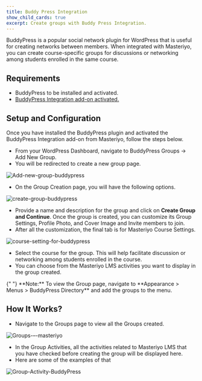 ```yaml
---
title: Buddy Press Integration
show_child_cards: true
excerpt: Create groups with Buddy Press Integration.
---
```


BuddyPress is a popular social network plugin for WordPress that is useful for creating networks between members. When integrated with Masteriyo, you can create course-specific groups for discussions or networking among students enrolled in the same course.

## Requirements

- BuddyPress to be installed and activated.
- [BuddyPress Integration add-on activated.](https://docs.masteriyo.com/getting-started/activate-masteriyo-addons)

## Setup and Configuration

Once you have installed the BuddyPress plugin and activated the BuddyPress Integration add-on from Masteriyo, follow the steps below.

- From your WordPress Dashboard, navigate to BuddyPress Groups -> Add New Group.
- You will be redirected to create a new group page.

![Add-new-group-buddypress](https://github.com/user-attachments/assets/2b833ca0-1bec-4459-9e0d-d6409727f27d)

- On the Group Creation page, you will have the following options.

![create-group-buddypress](https://github.com/user-attachments/assets/19219a9c-c247-4314-926a-600f23969360)

- Provide a name and description for the group and click on **Create Group and Continue**.
Once the group is created, you can customize its Group Settings, Profile Photo, and Cover Image and Invite members to join.  
- After all the customization, the final tab is for Masteriyo Course Settings.

![course-setting-for-buddypress](https://github.com/user-attachments/assets/372bf91c-117b-415b-b6bd-51ce2b1d01db)

- Select the course for the group. This will help facilitate discussion or networking among students enrolled in the course.
- You can choose from the Masteriyo LMS activities you want to display in the group created.

<Callout>
  {" "}  **Note:** To view the Group page, navigate to **Appearance > Menus > BuddyPress Directory** and add the groups to the menu. 
</Callout>

## How It Works? 

- Navigate to the Groups page to view all the Groups created. 

![Groups-–-masteriyo](https://github.com/user-attachments/assets/939903e2-378c-469b-88e0-2fca042697e8)

- In the Group Activities, all the activities related to Masteriyo LMS that you have checked before creating the group 
  will be displayed here. 
- Here are some of the examples of that

![Group-Activity-BuddyPress](https://github.com/user-attachments/assets/8fbd4553-9488-4287-ad3d-183d485d89aa)
